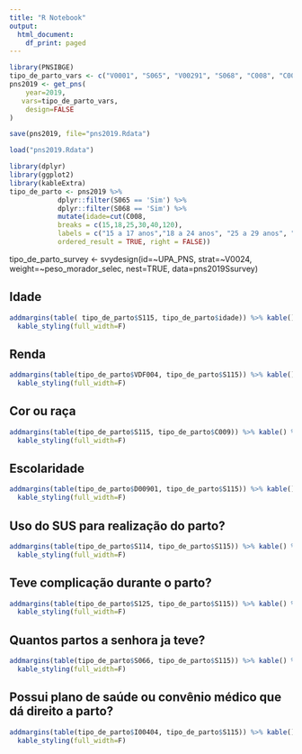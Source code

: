 ```yaml
---
title: "R Notebook"
output:
  html_document:
    df_print: paged
---
```


```r
library(PNSIBGE)
tipo_de_parto_vars <- c("V0001", "S065", "V00291", "S068", "C008", "C009", "VDF004", "C009", "I00404", "D00901", "S114", "S125", "S066", "S06701", "S06702", "S06703", "S118", "S116", "S06701", "S06702", "S06703", "S112", "S128", "S129", "S073", "S074", "S080", "R032", "R037", "S115", "V00291")
pns2019 <- get_pns(
    year=2019, 
   vars=tipo_de_parto_vars, 
    design=FALSE
)

save(pns2019, file="pns2019.Rdata")
```


```r
load("pns2019.Rdata")
```


```r
library(dplyr)
library(ggplot2)
library(kableExtra)
tipo_de_parto <- pns2019 %>%
            dplyr::filter(S065 == 'Sim') %>% 
            dplyr::filter(S068 == 'Sim') %>% 
            mutate(idade=cut(C008,
            breaks = c(15,18,25,30,40,120),
            labels = c("15 a 17 anos","18 a 24 anos", "25 a 29 anos", "30 a 39 anos", "40 anos ou mais"),
            ordered_result = TRUE, right = FALSE)) 

```

tipo_de_parto_survey <- svydesign(id=~UPA_PNS, strat=~V0024, weight=~peso_morador_selec, nest=TRUE, 
                 data=pns2019Ssurvey)



## Idade

```r
addmargins(table( tipo_de_parto$S115, tipo_de_parto$idade)) %>% kable() %>% 
  kable_styling(full_width=F)
```

## Renda

```r
addmargins(table(tipo_de_parto$VDF004, tipo_de_parto$S115)) %>% kable() %>% 
  kable_styling(full_width=F)
```

## Cor ou raça

```r
addmargins(table(tipo_de_parto$S115, tipo_de_parto$C009)) %>% kable() %>% 
  kable_styling(full_width=F)
```

## Escolaridade

```r
addmargins(table(tipo_de_parto$D00901, tipo_de_parto$S115)) %>% kable() %>% 
  kable_styling(full_width=F)
```

## Uso do SUS para realização do parto?

```r
addmargins(table(tipo_de_parto$S114, tipo_de_parto$S115)) %>% kable() %>% 
  kable_styling(full_width=F)
```

## Teve complicação durante o parto?

```r
addmargins(table(tipo_de_parto$S125, tipo_de_parto$S115)) %>% kable() %>% 
  kable_styling(full_width=F)
```

## Quantos partos a senhora ja teve?

```r
addmargins(table(tipo_de_parto$S066, tipo_de_parto$S115)) %>% kable() %>% 
  kable_styling(full_width=F)
```

## Possui plano de saúde ou convênio médico que dá direito a parto?

```r
addmargins(table(tipo_de_parto$I00404, tipo_de_parto$S115)) %>% kable() %>% 
  kable_styling(full_width=F)

```

